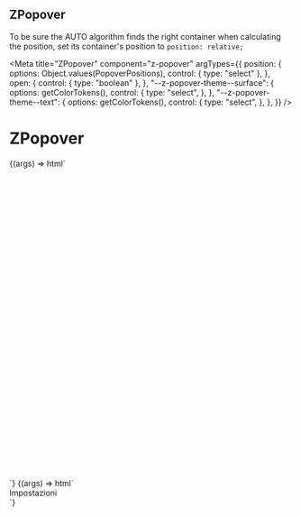 
## ZPopover

To be sure the AUTO algorithm finds the right container when calculating the position, set its container's position to `position: relative;`

<Meta
  title="ZPopover"
  component="z-popover"
  argTypes={{
    position: {
      options: Object.values(PopoverPositions),
      control: { type: "select" },
    },
    open: {
      control: { type: "boolean" },
    },
    "--z-popover-theme--surface": {
      options: getColorTokens(),
      control: {
        type: "select",
      },
    },
    "--z-popover-theme--text": {
      options: getColorTokens(),
      control: {
        type: "select",
      },
    },
  }}
/>

# ZPopover

<Canvas>
  <Story
    name="contextual-menu-like"
    args={{
      position: PopoverPositions.RIGHT_BOTTOM,
      open: true,
      "--z-popover-theme--surface": "var(--color-surface01)",
      "--z-popover-theme--text": "var(--color-text01)",
    }}
  >
    {(args) => html`
      <div style="height: 350px; width: 200px; background-color: cornflowerblue; position: relative; margin: 100px;">
      <p>POPOVER</p>
      <z-popover bind-to="#icon">
        <div class="container">
          <p>PROVA POPOVER!!</p>
        </div>
      </z-popover>
      <z-icon style="position: absolute; top: 20px; right: 20px;" id="icon" name="plus-square-filled"></z-icon>
    </div>
    <script>
      const icon1 = document.getElementById("icon");
      const tooltip = document.querySelector("z-popover");
      icon1.addEventListener("click", () => {
        if (tooltip.open) {
          tooltip.open = false;
        } else {
          tooltip.open = true;
        }
      });
    </script>
    `}
  </Story>
</Canvas>

<Canvas>
  <Story
      name="tooltip-like"
      args={{
        position: PopoverPositions.RIGHT,
        open: true,
        "--z-popover-theme--surface": "var(--color-surface01)",
        "--z-popover-theme--text": "var(--color-text01)",
      }}
    >
      {(args) => html`
        <div class="popover-container popover-container-tooltip">
          <z-popover
            .position=${args.position}
            .open=${args.open}
            center
            show-arrow
            bind-to="#icon"
            style="--z-popover-theme--surface: var(${args["--z-popover-theme--surface"]})
            --z-popover-theme--text: var(${args["--z-popover-theme--text"]})"
          >
            <div class="container">
              <z-button slot="trigger" icon="gear">
                Impostazioni
              </z-button>
            </div>
          </z-popover>
          <z-icon id="icon" name="plus-square-filled"></z-icon>
        </div>
      `}
  </Story>
</Canvas>

<ArgsTable of="z-popover" />

